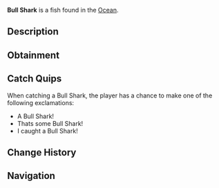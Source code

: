 {{FishInfobox
|image          = Bull Shark.png
|rarity         = Legendary
|sea            = First Sea
|location       = [[Ocean]]
|sublocation    = 
|sources        = Fishing Rod
|radar_location = 
|xp             = 150
|weather        = Rain, Foggy
|time           = 
|season         = Spring
|bait           = Fish Head
|base_weight    = 130
|base_value     = 400
|weight_range   = 40
|base_chance    = 0.3
|base_resil     = 20
}}
'''Bull Shark''' is a {{Rarity|Legendary}} fish found in the [[Ocean]].

== Description ==
{{Description|Bull sharks have robust bodies, and an extremely powerful nature. They have a special ability to adapt to both saltwater and freshwater, which is quite rare for sharks. Bull Sharks can be found most commonly near coats, and in freshwaters.|Bestiary Entry}}

== Obtainment ==
{{Description|Found roaming in all types of waters and on the coasts.|Bestiary Hint}}
{{Fish Availability|
Moosewood/Surrounding Ocean
Roslit Bay/Coral Reef
|top_rods      = 
Leviathan's Fang Rod\62850.29\286562.01;
Free Spirit Rod\56490.87\240647.61;
Trident Rod\55247.19\235349.63;
No-Life Rod\43818.02\186260.08;
Ethereal Prism Rod\41886.99\171741.24;
Lucky Rod\25355.69\137348.66;
Resourceful Rod\31653.21\135085.66;
Destiny Rod\33293.11\143108.05;
Firefly Rod\35246.04\177699.11;
Fast Rod\33468.93\174043.51;
Brick Built Rod\25272.53\130591.96;
Seraphic Rod\41139.03\172782.22;
Rod Of The Forgotten Fang\38471.22\161602.92;
Challenger's Rod\37822.01\163610.58;
Rod Of The Depths\34669.85\146540.05;
Zeus Rod\34576.97\151072.66;
Verdant Shear Rod\34150.84\150499.68;
Rod Of The Exalted One\33627.45\144625.45;
Blazebringer Rod\32865.74\144223.53;
Depthseeker Rod\31604.94\139557.29;
Avalanche Rod\28441.19\124698.18;
Volcanic Rod\26941.56\119390.34;
Steady Rod\9846.75\40454.11
|recommended   = Trident Rod
}}

== Catch Quips ==
When catching a Bull Shark, the player has a chance to make one of the following exclamations:
* A Bull Shark!
* Thats some Bull Shark!
* I caught a Bull Shark!

== Change History ==
{{Change History|{{subst:Current Version}}}}

== Navigation ==
{{Fish Navbox|Ocean}}